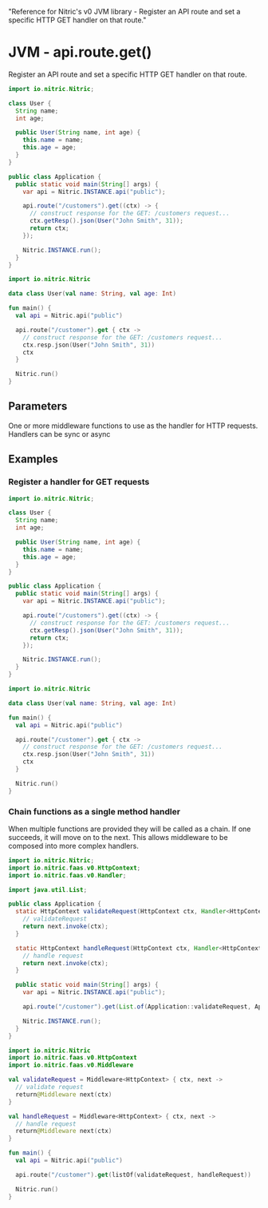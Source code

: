   "Reference for Nitric's v0 JVM library - Register an API route and set a specific HTTP GET handler on that route."

# JVM - api.route.get()

Register an API route and set a specific HTTP GET handler on that route.

<CodeGroup>

```java
import io.nitric.Nitric;

class User {
  String name;
  int age;

  public User(String name, int age) {
    this.name = name;
    this.age = age;
  }
}

public class Application {
  public static void main(String[] args) {
    var api = Nitric.INSTANCE.api("public");

    api.route("/customers").get((ctx) -> {
      // construct response for the GET: /customers request...
      ctx.getResp().json(User("John Smith", 31));
      return ctx;
    });

    Nitric.INSTANCE.run();
  }
}
```

```kotlin
import io.nitric.Nitric

data class User(val name: String, val age: Int)

fun main() {
  val api = Nitric.api("public")

  api.route("/customer").get { ctx ->
    // construct response for the GET: /customers request...
    ctx.resp.json(User("John Smith", 31))
    ctx
  }

  Nitric.run()
}
```

</CodeGroup>

## Parameters

<Properties>
  <Property
    name="middleware"
    required
    type="HttpMiddleware or List<HttpMiddleware>"
  >
    One or more middleware functions to use as the handler for HTTP requests.
    Handlers can be sync or async
  </Property>
</Properties>

## Examples

### Register a handler for GET requests

<CodeGroup>

```java
import io.nitric.Nitric;

class User {
  String name;
  int age;

  public User(String name, int age) {
    this.name = name;
    this.age = age;
  }
}

public class Application {
  public static void main(String[] args) {
    var api = Nitric.INSTANCE.api("public");

    api.route("/customers").get((ctx) -> {
      // construct response for the GET: /customers request...
      ctx.getResp().json(User("John Smith", 31));
      return ctx;
    });

    Nitric.INSTANCE.run();
  }
}
```

```kotlin
import io.nitric.Nitric

data class User(val name: String, val age: Int)

fun main() {
  val api = Nitric.api("public")

  api.route("/customer").get { ctx ->
    // construct response for the GET: /customers request...
    ctx.resp.json(User("John Smith", 31))
    ctx
  }

  Nitric.run()
}
```

</CodeGroup>

### Chain functions as a single method handler

When multiple functions are provided they will be called as a chain. If one succeeds, it will move on to the next. This allows middleware to be composed into more complex handlers.

<CodeGroup>

```java
import io.nitric.Nitric;
import io.nitric.faas.v0.HttpContext;
import io.nitric.faas.v0.Handler;

import java.util.List;

public class Application {
  static HttpContext validateRequest(HttpContext ctx, Handler<HttpContext> next) {
    // validateRequest
    return next.invoke(ctx);
  }

  static HttpContext handleRequest(HttpContext ctx, Handler<HttpContext> next) {
    // handle request
    return next.invoke(ctx);
  }

  public static void main(String[] args) {
    var api = Nitric.INSTANCE.api("public");

    api.route("/customer").get(List.of(Application::validateRequest, Application::handleRequest));

    Nitric.INSTANCE.run();
  }
}
```

```kotlin
import io.nitric.Nitric
import io.nitric.faas.v0.HttpContext
import io.nitric.faas.v0.Middleware

val validateRequest = Middleware<HttpContext> { ctx, next ->
  // validate request
  return@Middleware next(ctx)
}

val handleRequest = Middleware<HttpContext> { ctx, next ->
  // handle request
  return@Middleware next(ctx)
}

fun main() {
  val api = Nitric.api("public")

  api.route("/customer").get(listOf(validateRequest, handleRequest))

  Nitric.run()
}
```

</CodeGroup>
